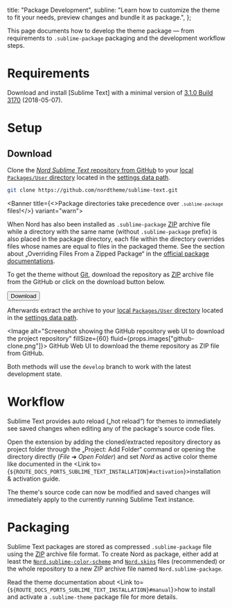 <!--
Copyright (c) 2016-present Sven Greb <development@svengreb.de>
This source code is licensed under the MIT license found in the license file.
-->



  title: "Package Development",
  subline: "Learn how to customize the theme to fit your needs, preview changes and bundle it as package.",
};

<ShrinkedWidth value={25}>

<SpaceBox mTop={4} mBottom={4}>
  <WindowCode />
</SpaceBox>

</ShrinkedWidth>

<ShrinkedWidth value={80}>

<WIPNotice />

This page documents how to develop the theme package — from requirements to `.sublime-package` packaging and the development workflow steps.

# Requirements

Download and install [Sublime Text] with a minimal version of [3.1.0 Build 3170][sbt-blog-announce-v3.1] (2018-05-07).

# Setup

## Download

Clone the [_Nord Sublime Text_ repository from GitHub][gh-repo] to your [local `Packages/User` directory][sbt-docs-pkgs] located in the [settings data path][sbt-docs-settings].

```sh
git clone https://github.com/nordtheme/sublime-text.git
```

<Banner title={<>Package directories take precedence over <Code>`.sublime-package`</Code> files!</>} variant="warn">

When Nord has also been installed as `.sublime-package` [ZIP][wiki-zip] archive file while a directory with the same name (without `.sublime-package` prefix) is also placed in the package directory, each file within the directory overrides files whose names are equal to files in the packaged theme. See the section about „Overriding Files From a Zipped Package“ in the [official package documentations][sbt-docs-pkgs].

</Banner>

To get the theme without [Git][], download the repository as [ZIP][wiki-zip] archive file from the GitHub or click on the download button below.

<Button href="https://github.com/nordtheme/sublime-text/archive/develop.zip">Download</Button>

Afterwards extract the archive to your [local `Packages/User` directory][sbt-docs-pkgs] located in the [settings data path][sbt-docs-settings].

<Image alt="Screenshot showing the GitHub repository web UI to download the project repository" fillSize={60} fluid={props.images["github-clone.png"]}>
  GitHub Web UI to download the theme repository as <Link href="https://en.wikipedia.org/wiki/Zip_(file_format)">ZIP</Link> file from GitHub.
</Image>

Both methods will use the `develop` branch to work with the latest development state.

# Workflow

Sublime Text provides auto reload („hot reload“) for themes to immediately see saved changes when editing any of the package's source code files.

Open the extension by adding the cloned/extracted repository directory as project folder through the „Project: Add Folder“ command or opening the directory directly (_File_ ➜ _Open Folder_) and set _Nord_ as active color theme like documented in the <Link to={`${ROUTE_DOCS_PORTS_SUBLIME_TEXT_INSTALLATION}#activation`}>installation & activation guide</Link>.

The theme's source code can now be modified and saved changes will immediately apply to the currently running Sublime Text instance.

# Packaging

Sublime Text packages are stored as compressed `.sublime-package` file using the [ZIP][wiki-zip] archive file format. To create Nord as package, either add at least the [`Nord.sublime-color-scheme`][gh-tree-color_scheme] and [`Nord.skins`][gh-tree-skins] files (recommended) or the whole repository to a new ZIP archive file named `Nord.sublime-package`.

Read the theme documentation about <Link to={`${ROUTE_DOCS_PORTS_SUBLIME_TEXT_INSTALLATION}#manual`}>how to install and activate a `.sublime-theme` package file</Link> for more details.

</ShrinkedWidth>

[gh-repo]: https://github.com/nordtheme/sublime-text
[gh-tree-color_scheme]: https://github.com/nordtheme/sublime-text/blob/develop/Nord.sublime-color-scheme
[gh-tree-skins]: https://github.com/nordtheme/sublime-text/blob/develop/Nord.skins
[git]: https://git-scm.com
[sbt-blog-announce-v3.1]: https://www.sublimetext.com/blog/articles/sublime-text-3-point-1
[sbt-docs-pkgs]: https://www.sublimetext.com/docs/3/packages.html
[sbt-docs-settings]: https://www.sublimetext.com/docs/3/settings.html
[wiki-zip]: https://en.wikipedia.org/wiki/Zip_(file_format)

